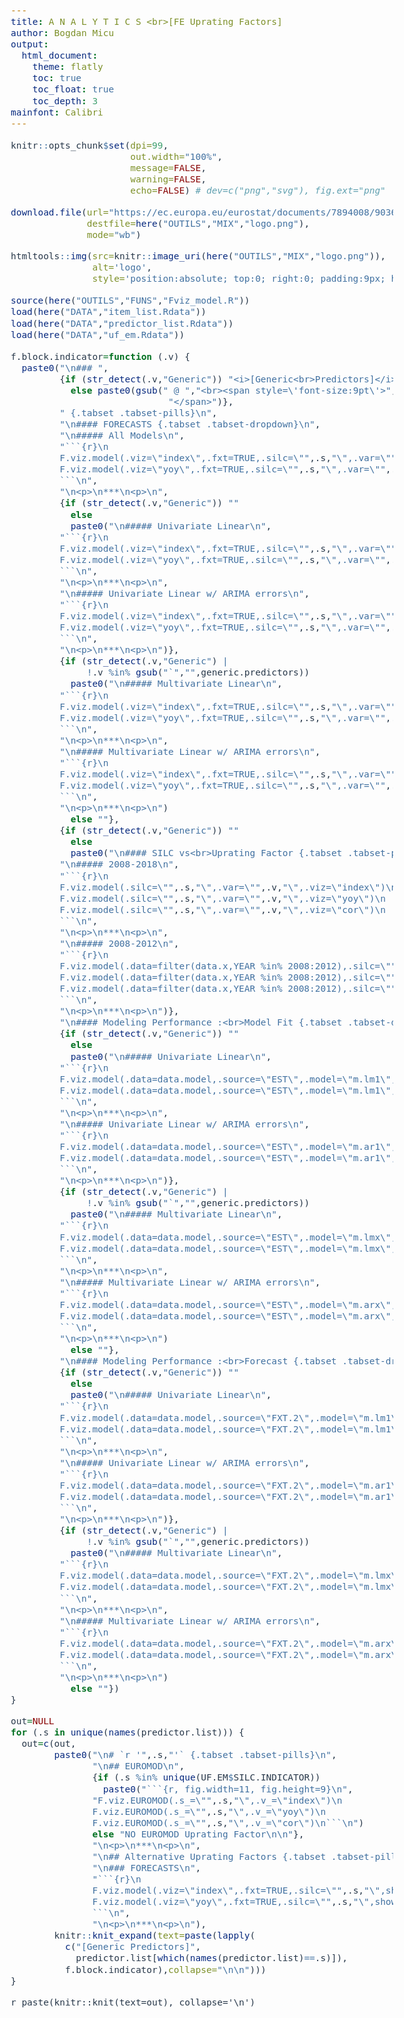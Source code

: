 ```yaml
---
title: A N A L Y T I C S <br>[FE Uprating Factors]
author: Bogdan Micu
output:
  html_document:
    theme: flatly
    toc: true
    toc_float: true
    toc_depth: 3
mainfont: Calibri
---
```


<!-- ------------- START LAYOUT SETUP ------------- -->

<!-- LOGO -->

<script>
  $(document).ready(function() {
    $('#TOC').parent().prepend('<div id=\"nav_logo\"><img src=\"https://ec.europa.eu/eurostat/cache/digpub/european_economy/vis/chapter21_1/images/logoestat.png\"></div>');
  });
</script>

<!-- STYLE -->

<style>
#nav_logo {
  width: 100%;
  margin-top: 20px;
}
#TOC {
  background: url("https://ec.europa.eu/eurostat/documents/10186/8486739/experimental-blue.png");
  background-size: contain;
  padding-top: 77px !important;
  background-repeat: no-repeat;
}

h1.title {
  font-size: 27px;
  font-weight: bold;
  color: DarkRed;
  text-align:center;
}

body {
  font-size: 17px;
  font-family: Calibri;
  color: #273749;
  text-align:justify;
}

a, a:hover {
    color: cornflowerblue;
}

.nav>li>a {
  position: relative;
  padding: 3px 9px;
}

div.tocify {
  max-width: 17%;
}

</style>

```r

knitr::opts_chunk$set(dpi=99,
                      out.width="100%",
                      message=FALSE,
                      warning=FALSE,
                      echo=FALSE) # dev=c("png","svg"), fig.ext="png"

```
<!-- ------------- END LAYOUT SETUP ------------- -->


```r

download.file(url="https://ec.europa.eu/eurostat/documents/7894008/9036137/IncomeEquality120.png",
              destfile=here("OUTILS","MIX","logo.png"),
              mode="wb")

htmltools::img(src=knitr::image_uri(here("OUTILS","MIX","logo.png")), 
               alt='logo', 
               style='position:absolute; top:0; right:0; padding:9px; height:111px; width:111px')

```

```r

source(here("OUTILS","FUNS","Fviz_model.R"))
load(here("DATA","item_list.Rdata"))
load(here("DATA","predictor_list.Rdata"))
load(here("DATA","uf_em.Rdata"))

```


```r

f.block.indicator=function (.v) {
  paste0("\n### ",
         {if (str_detect(.v,"Generic")) "<i>[Generic<br>Predictors]</i>"
           else paste0(gsub(" @ ","<br><span style=\'font-size:9pt\'>",.v),
                             "</span>")},
         " {.tabset .tabset-pills}\n",
         "\n#### FORECASTS {.tabset .tabset-dropdown}\n",
         "\n##### All Models\n",
         "```{r}\n
         F.viz.model(.viz=\"index\",.fxt=TRUE,.silc=\"",.s,"\",.var=\"",.v,"\",show.var=FALSE)\n
         F.viz.model(.viz=\"yoy\",.fxt=TRUE,.silc=\"",.s,"\",.var=\"",.v,"\",show.var=FALSE)\n
         ```\n",
         "\n<p>\n***\n<p>\n",
         {if (str_detect(.v,"Generic")) ""
           else 
           paste0("\n##### Univariate Linear\n",
         "```{r}\n
         F.viz.model(.viz=\"index\",.fxt=TRUE,.silc=\"",.s,"\",.var=\"",.v,"\",show.var=FALSE,.model=\"m.lm1\")\n
         F.viz.model(.viz=\"yoy\",.fxt=TRUE,.silc=\"",.s,"\",.var=\"",.v,"\",show.var=FALSE,.model=\"m.lm1\")\n
         ```\n",
         "\n<p>\n***\n<p>\n",
         "\n##### Univariate Linear w/ ARIMA errors\n",
         "```{r}\n
         F.viz.model(.viz=\"index\",.fxt=TRUE,.silc=\"",.s,"\",.var=\"",.v,"\",show.var=FALSE,.model=\"m.ar1\")\n
         F.viz.model(.viz=\"yoy\",.fxt=TRUE,.silc=\"",.s,"\",.var=\"",.v,"\",show.var=FALSE,.model=\"m.ar1\")\n
         ```\n",
         "\n<p>\n***\n<p>\n")},
         {if (str_detect(.v,"Generic") |
              !.v %in% gsub("`","",generic.predictors))
           paste0("\n##### Multivariate Linear\n",
         "```{r}\n
         F.viz.model(.viz=\"index\",.fxt=TRUE,.silc=\"",.s,"\",.var=\"",.v,"\",show.var=FALSE,.model=\"m.lmx\")\n
         F.viz.model(.viz=\"yoy\",.fxt=TRUE,.silc=\"",.s,"\",.var=\"",.v,"\",show.var=FALSE,.model=\"m.lmx\")\n
         ```\n",
         "\n<p>\n***\n<p>\n",
         "\n##### Multivariate Linear w/ ARIMA errors\n",
         "```{r}\n
         F.viz.model(.viz=\"index\",.fxt=TRUE,.silc=\"",.s,"\",.var=\"",.v,"\",show.var=FALSE,.model=\"m.arx\")\n
         F.viz.model(.viz=\"yoy\",.fxt=TRUE,.silc=\"",.s,"\",.var=\"",.v,"\",show.var=FALSE,.model=\"m.arx\")\n
         ```\n",
         "\n<p>\n***\n<p>\n")
           else ""},
         {if (str_detect(.v,"Generic")) ""
           else 
           paste0("\n#### SILC vs<br>Uprating Factor {.tabset .tabset-pills}\n",
         "\n##### 2008-2018\n",
         "```{r}\n
         F.viz.model(.silc=\"",.s,"\",.var=\"",.v,"\",.viz=\"index\")\n
         F.viz.model(.silc=\"",.s,"\",.var=\"",.v,"\",.viz=\"yoy\")\n
         F.viz.model(.silc=\"",.s,"\",.var=\"",.v,"\",.viz=\"cor\")\n
         ```\n",
         "\n<p>\n***\n<p>\n",
         "\n##### 2008-2012\n",
         "```{r}\n
         F.viz.model(.data=filter(data.x,YEAR %in% 2008:2012),.silc=\"",.s,"\",.var=\"",.v,"\",.viz=\"index\")\n
         F.viz.model(.data=filter(data.x,YEAR %in% 2008:2012),.silc=\"",.s,"\",.var=\"",.v,"\",.viz=\"yoy\")\n
         F.viz.model(.data=filter(data.x,YEAR %in% 2008:2012),.silc=\"",.s,"\",.var=\"",.v,"\",.viz=\"cor\")\n
         ```\n",
         "\n<p>\n***\n<p>\n")},
         "\n#### Modeling Performance :<br>Model Fit {.tabset .tabset-dropdown}\n",
         {if (str_detect(.v,"Generic")) ""
           else 
           paste0("\n##### Univariate Linear\n",
         "```{r}\n
         F.viz.model(.data=data.model,.source=\"EST\",.model=\"m.lm1\",.silc=\"",.s,"\",.var=\"",.v,"\",.viz=\"yoy\")\n
         F.viz.model(.data=data.model,.source=\"EST\",.model=\"m.lm1\",.silc=\"",.s,"\",.var=\"",.v,"\",.viz=\"cor\")\n
         ```\n",
         "\n<p>\n***\n<p>\n",
         "\n##### Univariate Linear w/ ARIMA errors\n",
         "```{r}\n
         F.viz.model(.data=data.model,.source=\"EST\",.model=\"m.ar1\",.silc=\"",.s,"\",.var=\"",.v,"\",.viz=\"yoy\")\n
         F.viz.model(.data=data.model,.source=\"EST\",.model=\"m.ar1\",.silc=\"",.s,"\",.var=\"",.v,"\",.viz=\"cor\")\n
         ```\n",
         "\n<p>\n***\n<p>\n")},
         {if (str_detect(.v,"Generic") |
              !.v %in% gsub("`","",generic.predictors))
           paste0("\n##### Multivariate Linear\n",
         "```{r}\n
         F.viz.model(.data=data.model,.source=\"EST\",.model=\"m.lmx\",.silc=\"",.s,"\",.var=\"",.v,"\",.viz=\"yoy\")\n
         F.viz.model(.data=data.model,.source=\"EST\",.model=\"m.lmx\",.silc=\"",.s,"\",.var=\"",.v,"\",.viz=\"cor\")\n
         ```\n",
         "\n<p>\n***\n<p>\n",
         "\n##### Multivariate Linear w/ ARIMA errors\n",
         "```{r}\n
         F.viz.model(.data=data.model,.source=\"EST\",.model=\"m.arx\",.silc=\"",.s,"\",.var=\"",.v,"\",.viz=\"yoy\")\n
         F.viz.model(.data=data.model,.source=\"EST\",.model=\"m.arx\",.silc=\"",.s,"\",.var=\"",.v,"\",.viz=\"cor\")\n
         ```\n",
         "\n<p>\n***\n<p>\n")
           else ""},
         "\n#### Modeling Performance :<br>Forecast {.tabset .tabset-dropdown}\n",
         {if (str_detect(.v,"Generic")) ""
           else 
           paste0("\n##### Univariate Linear\n",
         "```{r}\n
         F.viz.model(.data=data.model,.source=\"FXT.2\",.model=\"m.lm1\",.silc=\"",.s,"\",.var=\"",.v,"\",.viz=\"yoy\")\n
         F.viz.model(.data=data.model,.source=\"FXT.2\",.model=\"m.lm1\",.silc=\"",.s,"\",.var=\"",.v,"\",.viz=\"cor\")\n
         ```\n",
         "\n<p>\n***\n<p>\n",
         "\n##### Univariate Linear w/ ARIMA errors\n",
         "```{r}\n
         F.viz.model(.data=data.model,.source=\"FXT.2\",.model=\"m.ar1\",.silc=\"",.s,"\",.var=\"",.v,"\",.viz=\"yoy\")\n
         F.viz.model(.data=data.model,.source=\"FXT.2\",.model=\"m.ar1\",.silc=\"",.s,"\",.var=\"",.v,"\",.viz=\"cor\")\n
         ```\n",
         "\n<p>\n***\n<p>\n")},
         {if (str_detect(.v,"Generic") |
              !.v %in% gsub("`","",generic.predictors))
           paste0("\n##### Multivariate Linear\n",
         "```{r}\n
         F.viz.model(.data=data.model,.source=\"FXT.2\",.model=\"m.lmx\",.silc=\"",.s,"\",.var=\"",.v,"\",.viz=\"yoy\")\n
         F.viz.model(.data=data.model,.source=\"FXT.2\",.model=\"m.lmx\",.silc=\"",.s,"\",.var=\"",.v,"\",.viz=\"cor\")\n
         ```\n",
         "\n<p>\n***\n<p>\n",
         "\n##### Multivariate Linear w/ ARIMA errors\n",
         "```{r}\n
         F.viz.model(.data=data.model,.source=\"FXT.2\",.model=\"m.arx\",.silc=\"",.s,"\",.var=\"",.v,"\",.viz=\"yoy\")\n
         F.viz.model(.data=data.model,.source=\"FXT.2\",.model=\"m.arx\",.silc=\"",.s,"\",.var=\"",.v,"\",.viz=\"cor\")\n
         ```\n",
         "\n<p>\n***\n<p>\n")
           else ""})
}

out=NULL
for (.s in unique(names(predictor.list))) {
  out=c(out,
        paste0("\n# `r '",.s,"'` {.tabset .tabset-pills}\n",
               "\n## EUROMOD\n",
               {if (.s %in% unique(UF.EM$SILC.INDICATOR))
                 paste0("```{r, fig.width=11, fig.height=9}\n",
               "F.viz.EUROMOD(.s_=\"",.s,"\",.v_=\"index\")\n
               F.viz.EUROMOD(.s_=\"",.s,"\",.v_=\"yoy\")\n
               F.viz.EUROMOD(.s_=\"",.s,"\",.v_=\"cor\")\n```\n")
               else "NO EUROMOD Uprating Factor\n\n"},
               "\n<p>\n***\n<p>\n",
               "\n## Alternative Uprating Factors {.tabset .tabset-pills}\n",
               "\n### FORECASTS\n",
               "```{r}\n
               F.viz.model(.viz=\"index\",.fxt=TRUE,.silc=\"",.s,"\",show.var=FALSE)\n
               F.viz.model(.viz=\"yoy\",.fxt=TRUE,.silc=\"",.s,"\",show.var=FALSE)\n
               ```\n",
               "\n<p>\n***\n<p>\n"),
        knitr::knit_expand(text=paste(lapply(
          c("[Generic Predictors]",
            predictor.list[which(names(predictor.list)==.s)]),
          f.block.indicator),collapse="\n\n")))
}

```
`r paste(knitr::knit(text=out), collapse='\n')`



